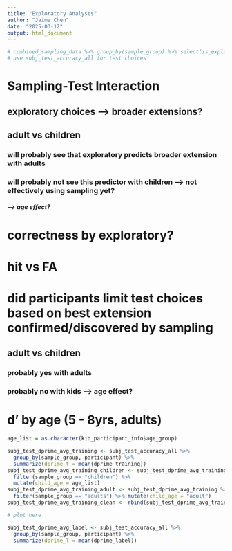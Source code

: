 ```yaml
---
title: "Exploratory Analyses"
author: "Jaime Chen"
date: "2025-03-12"
output: html_document
---
```


```r
# combined_sampling_data %>% group_by(sample_group) %>% select(is_exploratory)
# use subj_test_accuracy_all for test choices
```


# Sampling-Test Interaction
## exploratory choices --> broader extensions?
## adult vs children
### will probably see that exploratory predicts broader extension with adults
### will probably not see this predictor with children --> not effectively using sampling yet?
##### --> age effect?


# correctness by exploratory?

# hit vs FA


# did participants limit test choices based on best extension confirmed/discovered by sampling
## adult vs children
### probably yes with adults
### probably no with kids --> age effect?


# d' by age (5 - 8yrs, adults)

```r
age_list = as.character(kid_participant_info$age_group)

subj_test_dprime_avg_training <- subj_test_accuracy_all %>% 
  group_by(sample_group, participant) %>%
  summarize(dprime_t = mean(dprime_training))
subj_test_dprime_avg_training_children <- subj_test_dprime_avg_training %>%
  filter(sample_group == "children") %>% 
  mutate(child_age = age_list)
subj_test_dprime_avg_training_adult <- subj_test_dprime_avg_training %>% 
  filter(sample_group == "adults") %>% mutate(child_age = "adult")
subj_test_dprime_avg_training_clean <- rbind(subj_test_dprime_avg_training_children, subj_test_dprime_avg_training_adult)

# plot here
```

```r
subj_test_dprime_avg_label <- subj_test_accuracy_all %>% 
  group_by(sample_group, participant) %>% 
  summarize(dprime_l = mean(dprime_label))
```

